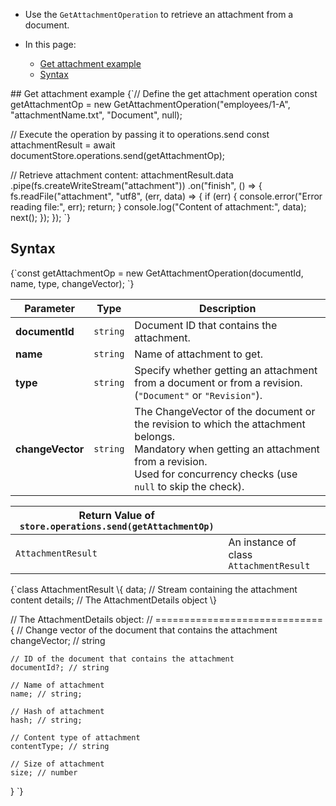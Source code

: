 
<Admonition type="note" title="">

* Use the `GetAttachmentOperation` to retrieve an attachment from a document. 

* In this page:  

  * [Get attachment example](../../../client-api/operations/attachments/get-attachment.mdx#get-attachment-example)  
  * [Syntax](../../../client-api/operations/attachments/get-attachment.mdx#syntax)
   
</Admonition>
## Get attachment example

<TabItem value="get_attachment" label="get_attachment">
<CodeBlock language="js">
{`// Define the get attachment operation
const getAttachmentOp = new GetAttachmentOperation("employees/1-A", "attachmentName.txt", "Document", null);

// Execute the operation by passing it to operations.send
const attachmentResult = await documentStore.operations.send(getAttachmentOp);

// Retrieve attachment content:
attachmentResult.data
    .pipe(fs.createWriteStream("attachment"))
    .on("finish", () => \{
        fs.readFile("attachment", "utf8", (err, data) => \{
            if (err) \{
                console.error("Error reading file:", err);
                return;
            \}
            console.log("Content of attachment:", data);
            next();
        \});
    \});
`}
</CodeBlock>
</TabItem>



## Syntax

<TabItem value="syntax_1" label="syntax_1">
<CodeBlock language="js">
{`const getAttachmentOp = new GetAttachmentOperation(documentId, name, type, changeVector);
`}
</CodeBlock>
</TabItem>

| Parameter        | Type     | Description                                                                                                                                                                                               |
|------------------|----------|-----------------------------------------------------------------------------------------------------------------------------------------------------------------------------------------------------------|
| __documentId__   | `string` | Document ID that contains the attachment.                                                                                                                                                                 |
| __name__         | `string` | Name of attachment to get.                                                                                                                                                                                |
| __type__         | `string` | Specify whether getting an attachment from a document or from a revision.<br/>(`"Document"` or `"Revision"`).                                                                                              |
| __changeVector__ | `string` | The ChangeVector of the document or the revision to which the attachment belongs.<br/>Mandatory when getting an attachment from a revision.<br/>Used for concurrency checks (use `null` to skip the check). |

| Return Value of `store.operations.send(getAttachmentOp)`  |                                         |
|-----------------------------------------------------------|-----------------------------------------|
| `AttachmentResult`                                        | An instance of class `AttachmentResult` |

<TabItem value="syntax_2" label="syntax_2">
<CodeBlock language="js">
{`class AttachmentResult \{
    data;    // Stream containing the attachment content
    details; // The AttachmentDetails object
\}

// The AttachmentDetails object:
// =============================
\{
    // Change vector of the document that contains the attachment
    changeVector; // string

    // ID of the document that contains the attachment
    documentId?; // string
    
    // Name of attachment
    name; // string;
    
    // Hash of attachment
    hash; // string;
    
    // Content type of attachment
    contentType; // string
    
    // Size of attachment
    size; // number
\}
`}
</CodeBlock>
</TabItem>




